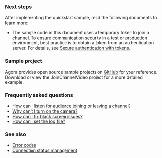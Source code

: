 <PlatformWrapper platform = "ios">

### Next steps

After implementing the quickstart sample, read the following documents to learn more:

* The sample code in this document uses a temporary token to join a channel. To ensure communication security in a test or production environment, best practice is to obtain a token from an authentication server. For details, see [Secure authentication with tokens](./get-started/authentication-workflow).

### Sample project

Agora provides open source sample projects on [GitHub](https://github.com/AgoraIO/API-Examples) for your reference. Download or view the [JoinChannelVideo](https://github.com/AgoraIO/API-Examples/tree/main/iOS/APIExample/APIExample/Examples/Basic/JoinChannelVideo) project for a more detailed example.

### Frequently asked questions
* [How can I listen for audience joining or leaving a channel?](../../help/integration-issues/audience_event)
* [Why can't I turn on the camera?](../../help/quality-issues/video_camera)
* [How can I fix black screen issues?](../../help/quality-issues/video_blank#issue-description)
* [How can I set the log file?](../../help/integration-issues/log)

### See also

* [Error codes](../troubleshooting/error-codes)
* [Connection status management](../enhance-call-quality/connection-status-management)

</PlatformWrapper>

